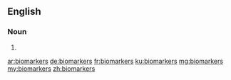 ==English==

===Noun===
{{head|en|plural}}

# {{plural of|biomarker|lang=en}}

[[ar:biomarkers]]
[[de:biomarkers]]
[[fr:biomarkers]]
[[ku:biomarkers]]
[[mg:biomarkers]]
[[my:biomarkers]]
[[zh:biomarkers]]